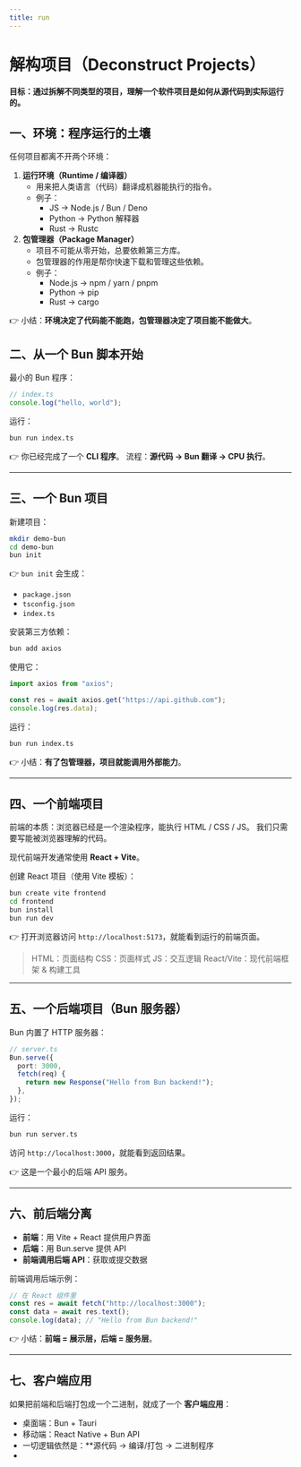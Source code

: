 ```yaml
---
title: run
---
```


# 解构项目（Deconstruct Projects）

**目标：通过拆解不同类型的项目，理解一个软件项目是如何从源代码到实际运行的。**

## 一、环境：程序运行的土壤

任何项目都离不开两个环境：

1. **运行环境（Runtime / 编译器）**
   - 用来把人类语言（代码）翻译成机器能执行的指令。
   - 例子：
     - JS → Node.js / Bun / Deno
     - Python → Python 解释器
     - Rust → Rustc
2. **包管理器（Package Manager）**
   - 项目不可能从零开始，总要依赖第三方库。
   - 包管理器的作用是帮你快速下载和管理这些依赖。
   - 例子：
     - Node.js → npm / yarn / pnpm
     - Python → pip
     - Rust → cargo

👉 小结：**环境决定了代码能不能跑，包管理器决定了项目能不能做大**。

## 二、从一个 Bun 脚本开始

最小的 Bun 程序：

```ts
// index.ts
console.log("hello, world");
```

运行：

```bash
bun run index.ts
```

👉 你已经完成了一个 **CLI 程序**。
 流程：**源代码 → Bun 翻译 → CPU 执行**。

------

## 三、一个 Bun 项目

新建项目：

```bash
mkdir demo-bun
cd demo-bun
bun init
```

👉 `bun init` 会生成：

- `package.json`
- `tsconfig.json`
- `index.ts`

安装第三方依赖：

```bash
bun add axios
```

使用它：

```ts
import axios from "axios";

const res = await axios.get("https://api.github.com");
console.log(res.data);
```

运行：

```bash
bun run index.ts
```

👉 小结：**有了包管理器，项目就能调用外部能力**。

------

## 四、一个前端项目

前端的本质：浏览器已经是一个渲染程序，能执行 HTML / CSS / JS。
 我们只需要写能被浏览器理解的代码。

现代前端开发通常使用 **React + Vite**。

创建 React 项目（使用 Vite 模板）：

```bash
bun create vite frontend
cd frontend
bun install
bun run dev
```

👉 打开浏览器访问 `http://localhost:5173`，就能看到运行的前端页面。

> HTML：页面结构
>  CSS：页面样式
>  JS：交互逻辑
>  React/Vite：现代前端框架 & 构建工具

------

## 五、一个后端项目（Bun 服务器）

Bun 内置了 HTTP 服务器：

```ts
// server.ts
Bun.serve({
  port: 3000,
  fetch(req) {
    return new Response("Hello from Bun backend!");
  },
});
```

运行：

```bash
bun run server.ts
```

访问 `http://localhost:3000`，就能看到返回结果。

👉 这是一个最小的后端 API 服务。

------

## 六、前后端分离

- **前端**：用 Vite + React 提供用户界面
- **后端**：用 Bun.serve 提供 API
- **前端调用后端 API**：获取或提交数据

前端调用后端示例：

```ts
// 在 React 组件里
const res = await fetch("http://localhost:3000");
const data = await res.text();
console.log(data); // "Hello from Bun backend!"
```

👉 小结：**前端 = 展示层，后端 = 服务层**。

------

## 七、客户端应用

如果把前端和后端打包成一个二进制，就成了一个 **客户端应用**：

- 桌面端：Bun + Tauri
- 移动端：React Native + Bun API
- 一切逻辑依然是：**源代码 → 编译/打包 → 二进制程序
- 
